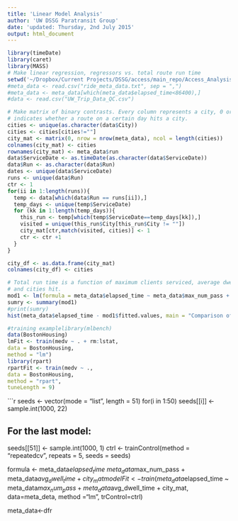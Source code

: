 ```yaml
---
title: 'Linear Model Analysis'
author: 'UW DSSG Paratransit Group'
date: 'updated: Thursday, 2nd July 2015'
output: html_document
---
```

```r
library(timeDate)
library(caret)
library(MASS)
# Make linear regression, regressors vs. total route run time 
setwd('~/Dropbox/Current Projects/DSSG/access/main_repo/Access_Analysis_Rproject/data')
#meta_data <- read.csv("ride_meta_data.txt", sep = ",")
#meta_data <- meta_data[which(meta_data$elapsed_time<86400),]
#data <- read.csv("UW_Trip_Data_QC.csv")

# Make matrix of binary contrasts. Every column represents a city, 0 or 1 
# indicates whether a route on a certain day hits a city.
cities <- unique(as.character(data$City))
cities <- cities[cities!=""]
city_mat <- matrix(0, nrow = nrow(meta_data), ncol = length(cities))
colnames(city_mat) <- cities
rownames(city_mat) <- meta_data$run
data$ServiceDate <- as.timeDate(as.character(data$ServiceDate))
data$Run <- as.character(data$Run)
dates <- unique(data$ServiceDate)
runs <- unique(data$Run)
ctr <- 1
for(ii in 1:length(runs)){
  temp <- data[which(data$Run == runs[ii]),]
  temp_days <- unique(temp$ServiceDate)
  for (kk in 1:length(temp_days)){
    this_run <- temp[which(temp$ServiceDate==temp_days[kk]),]
    visited = unique(this_run$City[this_run$City != ""])
    city_mat[ctr,match(visited, cities)] <- 1
    ctr <- ctr +1
  }
}

city_df <- as.data.frame(city_mat)
colnames(city_df) <- cities

# Total run time is a function of maximum clients serviced, average dwell time, 
# and cities hit.
mod1 <- lm(formula = meta_data$elapsed_time ~ meta_data$max_num_pass + meta_data$avg_dwell_time + city_mat)
sumry <- summary(mod1)
#print(sumry)
hist(meta_data$elapsed_time - mod1$fitted.values, main = "Comparison of Elapsed Time with Linear Fit", xlab = " seconds", breaks=seq(-50000,50000,5000))
```

```r
#training examplelibrary(mlbench)
data(BostonHousing)
lmFit <- train(medv ~ . + rm:lstat,
data = BostonHousing,
method = "lm")
library(rpart)
rpartFit <- train(medv ~ .,
data = BostonHousing,
method = "rpart",
tuneLength = 9)
```
```r
seeds <- vector(mode = "list", length = 51)
for(i in 1:50) seeds[[i]] <- sample.int(1000, 22)

## For the last model:
seeds[[51]] <- sample.int(1000, 1)
ctrl <- trainControl(method = "repeatedcv", 
                     repeats = 5,
                     seeds = seeds)
                     
                     
formula <- meta_data$elapsed_time ~ meta_data$max_num_pass + meta_data$avg_dwell_time + city_mat
modelFit <-train(meta_data$elapsed_time ~ meta_data$max_num_pass + meta_data$avg_dwell_time + city_mat,
data=meta_deta,
method ="lm", 
trControl=ctrl)

meta_data<-dfr

